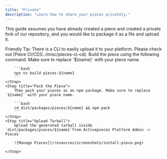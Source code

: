 ```yaml
---
title: "Private"
description: "Learn how to share your pieces privately."
---
```


<Snippet file="enterprise-feature.mdx" />

This guide assumes you have already created a piece and created a private fork of our repository, and you would like to package it as a file and upload it.

<Tip>
Friendly Tip: There is a CLI to easily upload it to your platform. Please check out [Piece CI/CD](../misc/pieces-ci-cd).
</Tip>

<Steps>
    <Step title="Build Piece">
        Build the piece using the following command. Make sure to replace `${name}` with your piece name.

        ```bash
        npx nx build pieces-${name}
        ```
    </Step>
    <Step title="Pack the Piece">
        Then pack your pieces as an npm package. Make sure to replace `${name}` with your piece name.

        ```bash
        cd dist/packages/pieces/${name} && npm pack
        ```
    </Step>
    <Step title="Upload Tarball">
        Upload the generated tarball inside `dist/packages/pieces/${name}`from Activepieces Platform Admin -> Pieces
    
        ![Manage Pieces](/resources/screenshots/install-piece.png)

    </Step>
</Steps>
